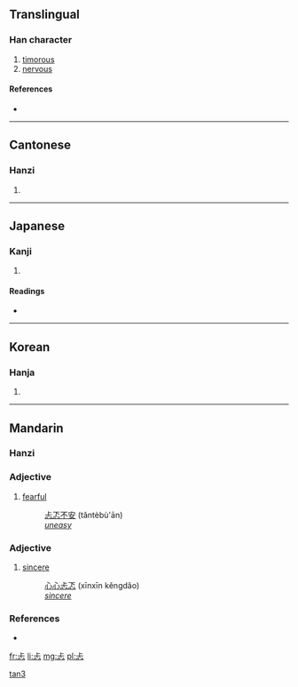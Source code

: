 ==Translingual==

===Han character===
{{Han char|rn=61|rad=心|as=03|sn=7|four=2133<sub>1</sub>|canj=X卜一心 (XYMP), 卜一心 (YMP)}}

# [[timorous]]
# [[nervous]]

====References====
* {{Han ref|kx=0376.080|dkj=10316|dj=0702.170|hdz=42270.010|uh=5FD0|ud=24528|bh=CAD8|bd=51928}}

----

==Cantonese==

===Hanzi===
{{yue-hanzi|jyut=|y=taan2}}

# {{defn|Cantonese|sort=心03}}

----

==Japanese==

===Kanji===
{{ja-kanji|grade=|rs=心03}}

# {{defn|Japanese|sort=心03}}

====Readings====
* {{ja-readings|on=[[くん]] (kun), [[こう]] (kō), [[きょう]] (kyō)|kun=[[むなしい]] (munashii)}}

----

==Korean==

===Hanja===
{{ko-hanja|hangeul=탐|eumhun=|rv=tam|mr=t'am|y=tham}}

# {{defn|Korean|sort=心03}}

----

==Mandarin==

===Hanzi===
{{cmn-hanzi|pin=[[tǎn]] ([[tan3]])|wg=t'an<sup>3</sup>}}

===Adjective===
{{cmn-adj|ts|pin=tǎn|pint=tan3|rs=心03}}

# [[fearful]]
#: [[忐忑不安]] (tǎntèbù'ān)
#: ''[[uneasy]]''

===Adjective===
{{cmn-adj|ts|pin=kěng|pint=keng3|rs=心03}}

# {{archaic|lang=zh-tw|skey=心03}} [[sincere]]
#: [[心心]][[忐忑]] (xīnxīn kěngdǎo)
#: ''[[sincere]]''

===References===
*{{reference-book | last =  | first =  | authorlink =  | coauthors =  | year = 2007 | title = [[w:Hanyu Da Cidian|Hanyu Da Cidian 3.0]] | language = Mandarin | publisher = [[w:Commercial Press|Commercial Press]] | location = [[Hong Kong]] | id = ISBN 9789620702778}}

[[Category:zh-cn:Archaic|tan3]]

[[fr:忐]]
[[li:忐]]
[[mg:忐]]
[[pl:忐]]
